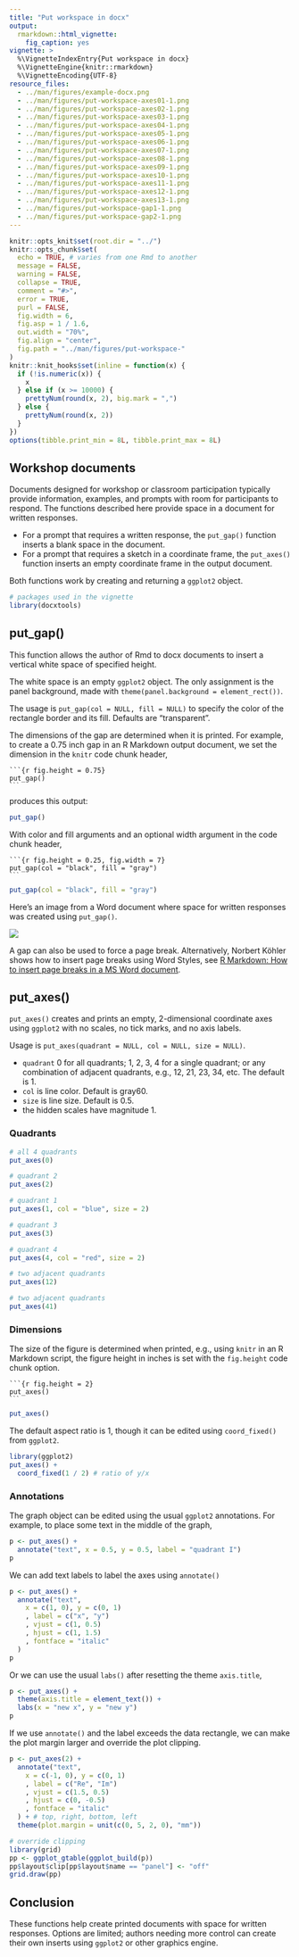 ```yaml
---
title: "Put workspace in docx"
output:
  rmarkdown::html_vignette:
    fig_caption: yes
vignette: >
  %\VignetteIndexEntry{Put workspace in docx}
  %\VignetteEngine{knitr::rmarkdown}
  %\VignetteEncoding{UTF-8}
resource_files:
  - ../man/figures/example-docx.png
  - ../man/figures/put-workspace-axes01-1.png
  - ../man/figures/put-workspace-axes02-1.png
  - ../man/figures/put-workspace-axes03-1.png
  - ../man/figures/put-workspace-axes04-1.png
  - ../man/figures/put-workspace-axes05-1.png
  - ../man/figures/put-workspace-axes06-1.png
  - ../man/figures/put-workspace-axes07-1.png
  - ../man/figures/put-workspace-axes08-1.png
  - ../man/figures/put-workspace-axes09-1.png
  - ../man/figures/put-workspace-axes10-1.png
  - ../man/figures/put-workspace-axes11-1.png
  - ../man/figures/put-workspace-axes12-1.png
  - ../man/figures/put-workspace-axes13-1.png
  - ../man/figures/put-workspace-gap1-1.png
  - ../man/figures/put-workspace-gap2-1.png
---
```


```r
knitr::opts_knit$set(root.dir = "../")
knitr::opts_chunk$set(
  echo = TRUE, # varies from one Rmd to another
  message = FALSE,
  warning = FALSE,
  collapse = TRUE,
  comment = "#>",
  error = TRUE,
  purl = FALSE,
  fig.width = 6,
  fig.asp = 1 / 1.6,
  out.width = "70%",
  fig.align = "center",
  fig.path = "../man/figures/put-workspace-"
)
knitr::knit_hooks$set(inline = function(x) {
  if (!is.numeric(x)) {
    x
  } else if (x >= 10000) {
    prettyNum(round(x, 2), big.mark = ",")
  } else {
    prettyNum(round(x, 2))
  }
})
options(tibble.print_min = 8L, tibble.print_max = 8L)
```


## Workshop documents 

Documents designed for workshop or classroom participation typically provide information, examples, and prompts with room for participants to respond. The functions described here provide space in a document for written responses.    

- For a prompt that requires a written response,  the `put_gap()` function inserts a blank space in the document. 
- For a prompt that requires a sketch in a coordinate frame, the `put_axes()` function inserts an empty coordinate frame in the output document. 

Both functions work by creating and returning a `ggplot2` object. 

```r
# packages used in the vignette
library(docxtools)
```

## put_gap()

This function allows the author of Rmd to docx documents to insert a vertical white space of specified height. 

The white space is an empty `ggplot2` object. The only assignment is the panel background, made with `theme(panel.background = element_rect())`. 

The usage is `put_gap(col = NULL, fill = NULL)` to specify the color of the rectangle border and its fill. Defaults are "transparent". 

The dimensions of the gap are determined when it is printed. For example, to create a 0.75 inch gap in an R Markdown output document, we set the dimension in the `knitr` code chunk header,  

<pre class="r"><code>```{r fig.height = 0.75}
put_gap()
<code>```</code></code></pre>

produces this output: 

```r
put_gap()
```
 
With color and fill arguments and an optional width argument in the code chunk header,  

<pre class="r"><code>```{r fig.height = 0.25, fig.width = 7}
put_gap(col = "black", fill = "gray")
<code>```</code></code></pre>

```r
put_gap(col = "black", fill = "gray")
```
 
Here's an image from a Word document where space for written responses was created using `put_gap()`.

![](../man/figures/example-docx.png)

A gap can also be used to force a page break. Alternatively, Norbert K&ouml;hler shows how to insert page breaks using Word Styles, see [R Markdown: How to insert page breaks in a MS Word document](http://datascienceplus.com/r-markdown-how-to-insert-page-breaks-in-a-ms-word-document).

## put_axes()

`put_axes()` creates and prints an empty, 2-dimensional coordinate axes using `ggplot2` with no scales, no tick marks, and no axis labels. 

Usage is `put_axes(quadrant = NULL, col = NULL, size = NULL)`. 

- `quadrant` 0 for all quadrants; 1, 2, 3, 4 for a single quadrant; or any combination of adjacent quadrants, e.g., 12, 21, 23, 34, etc. The default is 1. 
- `col` is line color. Default is gray60. 
- `size` is line size. Default is 0.5. 
- the hidden scales have magnitude 1. 

### Quadrants 

```r
# all 4 quadrants
put_axes(0)
```

```r
# quadrant 2
put_axes(2)
```

```r
# quadrant 1
put_axes(1, col = "blue", size = 2)
```

```r
# quadrant 3
put_axes(3)
```

```r
# quadrant 4
put_axes(4, col = "red", size = 2)
```

```r
# two adjacent quadrants
put_axes(12)
```

```r
# two adjacent quadrants
put_axes(41)
```

### Dimensions

The size of the figure is determined when printed, e.g., using `knitr`
in an R Markdown script, the figure height in inches is set with the
`fig.height` code chunk option. 

<pre class="r"><code>```{r fig.height = 2}
put_axes()
<code>```</code></code></pre>

```r
put_axes()
```

The default aspect ratio is 1, though it can be edited using `coord_fixed()` from `ggplot2`. 

```r
library(ggplot2)
put_axes() +
  coord_fixed(1 / 2) # ratio of y/x
```

### Annotations 

The graph object can be edited using the usual `ggplot2` annotations. For example, to place some text in the middle of the graph, 

```r
p <- put_axes() +
  annotate("text", x = 0.5, y = 0.5, label = "quadrant I")
p
```

We can add text labels to label the axes using `annotate()` 

```r
p <- put_axes() +
  annotate("text",
    x = c(1, 0), y = c(0, 1)
    , label = c("x", "y")
    , vjust = c(1, 0.5)
    , hjust = c(1, 1.5)
    , fontface = "italic"
  )
p
```

Or we can use the usual `labs()` after resetting the theme `axis.title`, 

```r
p <- put_axes() +
  theme(axis.title = element_text()) +
  labs(x = "new x", y = "new y")
p
```

If we use `annotate()` and the label exceeds the data rectangle, we can make the plot margin larger and override the plot clipping. 

```r
p <- put_axes(2) +
  annotate("text",
    x = c(-1, 0), y = c(0, 1)
    , label = c("Re", "Im")
    , vjust = c(1.5, 0.5)
    , hjust = c(0, -0.5)
    , fontface = "italic"
  ) + # top, right, bottom, left
  theme(plot.margin = unit(c(0, 5, 2, 0), "mm"))

# override clipping
library(grid)
pp <- ggplot_gtable(ggplot_build(p))
pp$layout$clip[pp$layout$name == "panel"] <- "off"
grid.draw(pp)
```

## Conclusion 

These functions help create printed documents with space for written responses. Options are limited;  authors needing more control can create their own inserts using `ggplot2` or other graphics engine. 


